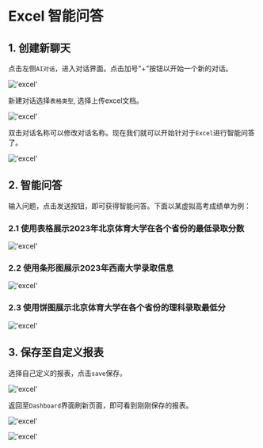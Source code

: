 # Excel 智能问答

## 1. 创建新聊天

点击左侧`AI对话`，进入对话界面。点击加号"+"按钮以开始一个新的对话。

!['excel'](/image/AI-image/excel01.png)

新建对话选择`表格类型`, 选择上传excel文档。

!['excel'](/image/AI-image/excel02.png)

双击对话名称可以修改对话名称。现在我们就可以开始针对于`Excel`进行智能问答了。

!['excel'](/image/AI-image/excel03.png)

## 2. 智能问答

输入问题，点击发送按钮，即可获得智能问答。下面以某虚拟高考成绩单为例：

### 2.1 使用表格展示2023年北京体育大学在各个省份的最低录取分数

!['excel'](/image/AI-image/excel04.png)

### 2.2 使用条形图展示2023年西南大学录取信息

!['excel'](/image/AI-image/excel05.png)

### 2.3 使用饼图展示北京体育大学在各个省份的理科录取最低分

!['excel'](/image/AI-image/excel06.png)


## 3. 保存至自定义报表

选择自己定义的报表，点击`save`保存。

!['excel'](/image/AI-image/excel07.png)

返回至`Dashboard`界面刷新页面，即可看到刚刚保存的报表。

!['excel'](/image/AI-image/excel.png)

!['excel'](/image/AI-image/excel08.png)

